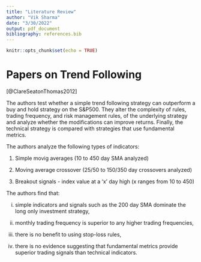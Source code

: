 ```yaml
---
title: "Literature Review"
author: "Vik Sharma"
date: "3/30/2022"
output: pdf_document
bibliography: references.bib
---
```


```r
knitr::opts_chunk$set(echo = TRUE)
```

# Papers on Trend Following 

[@ClareSeatonThomas2012]

The authors test whether a simple trend following strategy can outperform a buy 
and hold strategy on the S&P500. They alter the complexity of rules, trading
frequency, and risk management rules, of the underlying strategy and analyze
whether the modifications can improve returns. Finally, the technical strategy 
is compared with strategies that use fundamental metrics. 

The authors analyze the following types of indicators:

1) Simple movig averages (10 to 450 day SMA analyzed)

2) Moving average crossover (25/50 to 150/350 day crossovers analyzed)

3) Breakout signals - index value at a 'x' day high (x ranges from 10 to 450)

The authors find that:

i) simple indicators and signals such as the 200 day SMA dominate the long only
investment strategy, 

ii) monthly trading frequency is superior to any higher trading frequencies, 

iii) there is no benefit to using stop-loss rules, 

iv) there is no evidence suggesting that fundamental metrics provide superior
trading signals than technical indicators. 






